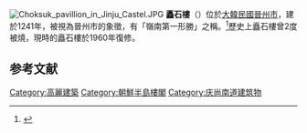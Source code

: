 [[File:Choksuk_pavillion_in_Jinju_Castel.JPG|thumb]]
'''矗石樓'''（{{kor|k=촉석루|hj=矗石樓|rm=Chokseongnu}}）位於[[大韓民國|大韓民國]][[晉州市_(韓國)|晉州市]]，建於1241年，被視為晉州市的象徵，有「嶺南第一形勝」之稱。<ref>{{Cite web |url=http://travel.sina.com.hk/cgi-bin/nw/show.cgi/119/2/1/41903/1.html |title=韓國晉州——燈耀古江城 |access-date=2010-04-21 |archive-url=https://web.archive.org/web/20100809222657/http://travel.sina.com.hk/cgi-bin/nw/show.cgi/119/2/1/41903/1.html |archive-date=2010-08-09 |dead-url=yes }}</ref>歷史上矗石樓曾2度被燒，現時的矗石樓於1960年復修。

==参考文献==
<div class="references-small">
<references></references>
</div>


[[Category:高麗建築|Category:高麗建築]]
[[Category:朝鮮半島樓閣|Category:朝鮮半島樓閣]]
[[Category:庆尚南道建筑物|Category:庆尚南道建筑物]]

{{Korea-stub}}